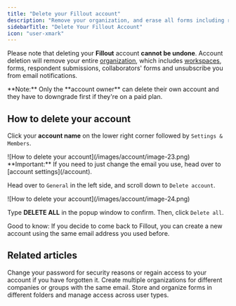 ```yaml
---
title: "Delete your Fillout account"
description: "Remove your organization, and erase all forms including responses, your collaborators' forms, and unsubscribe from emails."
sidebarTitle: "Delete Your Fillout Account"
icon: "user-xmark"
---
```


Please note that deleting your **Fillout** account **cannot be undone**. Account deletion will remove your entire [organization](/organizations), which includes [workspaces](/workspaces), forms, respondent submissions, collaborators' forms and unsubscribe you from email notifications.

<Note>
  **Note:** Only the **account owner** can delete their own account and they have to downgrade first if they're on a paid plan.
</Note>

## How to delete your account

Click your **account name** on the lower right corner followed by `Settings & Members`.

<Frame style={{ width: '240px' , height: '339px' }}>
  ![How to delete your account](/images/account/image-23.png)
</Frame>

<Check>
  **Important:** If you need to just change the email you use, head over to [account settings](/account).
</Check>

Head over to `General` in the left side, and scroll down to `Delete account`.

<Frame style={{ width: '480px' , height: '170px' }}>
  ![How to delete your account](/images/account/image-24.png)
</Frame>

Type **DELETE ALL** in the popup window to confirm. Then, click `Delete all`.

<Check>
  Good to know: If you decide to come back to Fillout, you can create a new account using the same email address you used before.
</Check>

## Related articles

<CardGroup cols={3}>
  <Card title="Reset your password" icon="unlock-keyhole" iconType="regular" color="#FFC738" href="/reset-password">
    Change your password for security reasons or regain access to your account if you have forgotten it.
  </Card>
  <Card title="Organizations" icon="building" iconType="regular" color="#FFC738" href="/organizations">
    Create multiple organizations for different companies or groups with the same email.
  </Card>
  <Card title="Workspaces" icon="folders" iconType="regular" color="#FFC738" href="/workspaces">
    Store and organize forms in different folders and manage access across user types.
  </Card>
</CardGroup>
